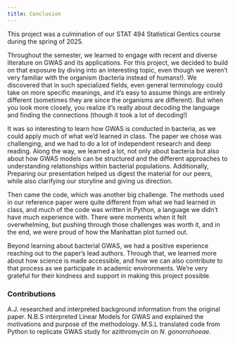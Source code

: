 ```yaml
---
title: Conclusion
---
```


This project was a culmination of our STAT 494 Statistical Gentics course during the spring of 2025. 

Throughout the semester, we learned to engage with recent and diverse literature on GWAS and its applications. For this project, we decided to build on that exposure by diving into an interesting topic, even though we weren’t very familiar with the organism (bacteria instead of humans!). We discovered that in such specialized fields, even general terminology could take on more specific meanings, and it’s easy to assume things are entirely different (sometimes they are since the organisms are different). But when you look more closely, you realize it’s really about decoding the language and finding the connections (though it took a lot of decoding!)

It was so interesting to learn how GWAS is conducted in bacteria, as we could apply much of what we’d learned in class. The paper we chose was challenging, and we had to do a lot of independent research and deep reading. Along the way, we learned a lot, not only about bacteria but also about how GWAS models can be structured and the different approaches to understanding relationships within bacterial populations. Additionally, Preparing our presentation helped us digest the material for our peers, while also clarifying our storyline and giving us direction.

Then came the code, which was another big challenge. The methods used in our reference paper were quite different from what we had learned in class, and much of the code was written in Python, a language we didn’t have much experience with. There were moments when it felt overwhelming, but pushing through those challenges was worth it, and in the end, we were proud of how the Manhattan plot turned out.

Beyond learning about bacterial GWAS, we had a positive experience reaching out to the paper’s lead authors. Through that, we learned more about how science is made accessible, and how we can also contribute to that process as we participate in academic environments. We’re very grateful for their kindness and support in making this project possible.

### Contributions
A.J. researched and interpreted background information from the original paper. N.B.S interpreted Linear Models for GWAS and explained the motivations and purpose of the methodology. M.S.L translated code from Python to replicate GWAS study for azithromycin on *N. gonorrohoeae*.
